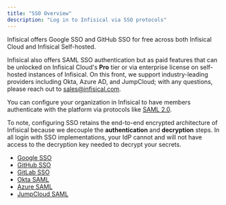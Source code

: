 ```yaml
---
title: "SSO Overview"
description: "Log in to Infisical via SSO protocols"
---
```


<Warning>
  Infisical offers Google SSO and GitHub SSO for free across both Infisical Cloud and Infisical Self-hosted.
  
  Infisical also offers SAML SSO authentication but as paid features that can be unlocked on Infisical Cloud's **Pro** tier
  or via enterprise license on self-hosted instances of Infisical. On this front, we support industry-leading providers including 
  Okta, Azure AD, and JumpCloud; with any questions, please reach out to [sales@infisical.com](mailto:sales@infisical.com).
</Warning>

You can configure your organization in Infisical to have members authenticate with the platform via protocols like [SAML 2.0](https://en.wikipedia.org/wiki/SAML_2.0).

To note, configuring SSO retains the end-to-end encrypted architecture of Infisical because we decouple the **authentication** and **decryption** steps. In all login with SSO implementations,
your IdP cannot and will not have access to the decryption key needed to decrypt your secrets.

- [Google SSO](/documentation/platform/sso/google)
- [GitHub SSO](/documentation/platform/sso/github)
- [GitLab SSO](/documentation/platform/sso/gitlab)
- [Okta SAML](/documentation/platform/sso/okta)
- [Azure SAML](/documentation/platform/sso/azure)
- [JumpCloud SAML](/documentation/platform/sso/jumpcloud)
